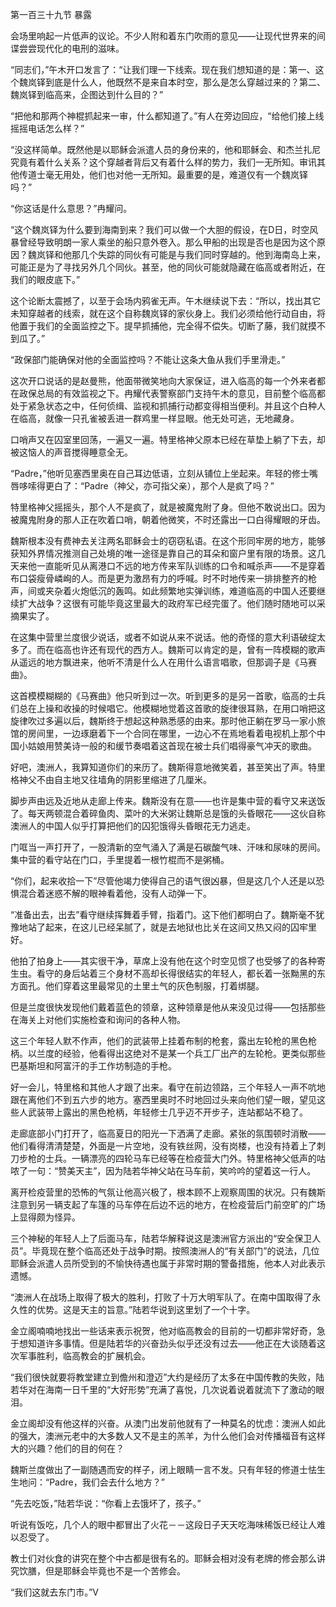 

第一百三十九节 暴露

会场里响起一片低声的议论。不少人附和着东门吹雨的意见――让现代世界来的间谍尝尝现代化的电刑的滋味。

“同志们，”午木开口发言了：“让我们理一下线索。现在我们想知道的是：第一、这个魏岚铎到底是什么人，他既然不是来自本时空，那么是怎么穿越过来的？第二、魏岚铎到临高来，企图达到什么目的？”

“把他和那两个神棍抓起来一审，什么都知道了。”有人在旁边回应，“给他们接上线摇摇电话怎么样？”

“没这样简单。既然他是以耶稣会派遣人员的身份来的，他和耶稣会、和杰兰扎尼究竟有着什么关系？这个穿越者背后又有着什么样的势力，我们一无所知。审讯其他传道士毫无用处，他们也对他一无所知。最重要的是，难道仅有一个魏岚铎吗？”

“你这话是什么意思？”冉耀问。

“这个魏岚铎为什么要到海南到来？我们可以做一个大胆的假设，在D日，时空风暴曾经导致明朗一家人乘坐的船只意外卷入。那么甲船的出现是否也是因为这个原因？魏岚铎和他那几个失踪的同伙有可能是与我们同时穿越的。他到海南岛上来，可能正是为了寻找另外几个同伙。甚至，他的同伙可能就隐藏在临高或者附近，在我们的眼皮底下。”

这个论断太震撼了，以至于会场内鸦雀无声。午木继续说下去：“所以，找出其它未知穿越者的线索，就在这个自称魏岚铎的家伙身上。我们必须给他行动自由，将他置于我们的全面监控之下。提早抓捕他，完全得不偿失。切断了藤，我们就摸不到瓜了。”

“政保部门能确保对他的全面监控吗？不能让这条大鱼从我们手里滑走。”

这次开口说话的是赵曼熊，他面带微笑地向大家保证，进入临高的每一个外来者都在政保总局的有效监视之下。冉耀代表警察部门支持午木的意见，目前整个临高都处于紧急状态之中，任何侦缉、监视和抓捕行动都变得相当便利。并且这个白种人在临高，就像一只孔雀被丢进一群鸡里一样显眼。他无处可逃，无地藏身。

口哨声又在囚室里回荡，一遍又一遍。特里格神父原本已经在草垫上躺了下去，却被这恼人的声音搅得睡意全无。

“Padre，”他听见塞西里奥在自己耳边低语，立刻从铺位上坐起来。年轻的修士嘴唇哆嗦得更白了：“Padre（神父，亦可指父亲），那个人是疯了吗？”

特里格神父摇摇头，那个人不是疯了，就是被魔鬼附了身。但他不敢说出口。因为被魔鬼附身的那人正在吹着口哨，朝着他微笑，不时还露出一口白得耀眼的牙齿。

魏斯根本没有费神去关注两名耶稣会士的窃窃私语。在这个形同牢房的地方，能够获知外界情况推测自己处境的唯一途径是靠自己的耳朵和窗户里有限的场景。这几天来他一直能听见从离港口不远的地方传来军队训练的口令和喊杀声――不是穿着布口袋瘦骨嶙峋的人。而是更为激昂有力的呼喊。时不时地传来一排排整齐的枪声，间或夹杂着火炮低沉的轰鸣。如此频繁地实弹训练，难道临高的中国人还要继续扩大战争？这很有可能毕竟这里最大的政府军已经完蛋了。他们随时随地可以采摘果实了。

在这集中营里兰度很少说话，或者不如说从来不说话。他的奇怪的意大利语破绽太多了。而在临高也许还有现代的西方人。魏斯可以肯定的是，曾有一阵模糊的歌声从遥远的地方飘进来，他听不清是什么人在用什么语言唱歌，但那调子是《马赛曲》。

这首模模糊糊的《马赛曲》他只听到过一次。听到更多的是另一首歌，临高的士兵们总在上操和收操的时候唱它。他模糊地觉着这首歌的旋律很耳熟，在用口哨把这旋律吹过多遍以后，魏斯终于想起这种熟悉感的由来。那时他正躺在罗马一家小旅馆的房间里，一边琢磨着下一个合同在哪里，一边心不在焉地看着电视机上那个中国小姑娘用赞美诗一般的和缓节奏唱着这首现在被士兵们唱得豪气冲天的歌曲。

好吧，澳洲人，我算知道你们的来历了。魏斯得意地微笑着，甚至笑出了声。特里格神父不由自主地又往墙角的阴影里缩进了几厘米。

脚步声由远及近地从走廊上传来。魏斯没有在意――也许是集中营的看守又来送饭了。每天两顿混合着碎鱼肉、菜叶的大米粥让魏斯总是饿的头昏眼花――这伙自称澳洲人的中国人似乎打算把他们的囚犯饿得头昏眼花无力逃走。

门哐当一声打开了，一股清新的空气涌入了满是石碳酸气味、汗味和尿味的房间。集中营的看守站在门口，手里提着一根竹棍而不是粥桶。

“你们，起来收拾一下”尽管他竭力使得自己的语气很凶暴，但是这几个人还是以恐惧混合着迷惑不解的眼神看着他，没有人动弹一下。

“准备出去，出去”看守继续挥舞着手臂，指着门。这下他们都明白了。魏斯毫不犹豫地站了起来，在这儿已经呆腻了，就是去地狱也比关在这间又热又闷的囚牢里好。

他拍了拍身上――其实很干净，草席上没有他在这个时空见惯了也受够了的各种寄生虫。看守的身后站着三个身材不高却长得很结实的年轻人，都长着一张黝黑的东方面孔。他们穿着这里最常见的土里土气的灰色制服，打着绑腿。

但是兰度很快发现他们戴着蓝色的领章，这种领章是他从来没见过得――包括那些在海关上对他们实施检查和询问的各种人物。

这三个年轻人默不作声，他们的武装带上挂着布制的枪套，露出左轮枪的黑色枪柄。以兰度的经验，他看得出这绝对不是某一个兵工厂出产的左轮枪。更类似那些巴基斯坦和阿富汗的手工作坊制造的手枪。

好一会儿，特里格和其他人才跟了出来。看守在前边领路，三个年轻人一声不吭地跟在离他们不到五六步的地方。塞西里奥时不时地回过头来向他们望一眼，望见这些人武装带上露出的黑色枪柄，年轻修士几乎迈不开步子，连站都站不稳了。

走廊底部小门打开了，临高夏日的阳光一下洒满了走廊。紧张的氛围顿时消散――他们看得清清楚楚，外面是一片空地，没有铁丝网，没有岗楼，也没有持着上了刺刀步枪的士兵。一辆漂亮的四轮马车已经等在检疫营大门外。特里格神父低声的咕哝了一句：“赞美天主”，因为陆若华神父站在马车前，笑吟吟的望着这一行人。

离开检疫营里的恐怖的气氛让他高兴极了，根本顾不上观察周围的状况。只有魏斯注意到另一辆支起了车篷的马车停在后边不远的地方，在检疫营后门前空旷的广场上显得颇为怪异。

三个神秘的年轻人上了后面马车，陆若华解释说这是澳洲官方派出的“安全保卫人员”。毕竟现在整个临高还处于战争时期。按照澳洲人的“有关部门”的说法，几位耶稣会派遣人员所受到的不愉快待遇也属于非常时期的警备措施，他本人对此表示遗憾。

“澳洲人在战场上取得了极大的胜利，打败了十万大明军队了。在南中国取得了永久性的优势。这是天主的旨意。”陆若华说到这里划了一个十字。

金立阁喃喃地找出一些话来表示祝贺，他对临高教会的目前的一切都非常好奇，急于想知道许多事情。但是陆若华的兴奋劲头似乎还没有过去――他正在大谈随着这次军事胜利，临高教会的扩展机会。

“我们很快就要将教堂建立到儋州和澄迈”大约是经历了太多在中国传教的失败，陆若华对在海南一日千里的“大好形势”充满了喜悦，几次说着说着就流下了激动的眼泪。

金立阁却没有他这样的兴奋。从澳门出发前他就有了一种莫名的忧虑：澳洲人如此的强大，澳洲元老中的大多数人又不是主的羔羊，为什么他们会对传播福音有这样大的兴趣？他们的目的何在？

魏斯兰度做出了一副随遇而安的样子，闭上眼睛一言不发。只有年轻的修道士怯生生地问：“Padre，我们会去什么地方？”

“先去吃饭，”陆若华说：“你看上去饿坏了，孩子。”

听说有饭吃，几个人的眼中都冒出了火花－－这段日子天天吃海味稀饭已经让人难以忍受了。

教士们对伙食的讲究在整个中古都是很有名的。耶稣会相对没有老牌的修会那么讲究饮膳，但是耶稣会毕竟也不是一个苦修会。

“我们这就去东门市。”V

